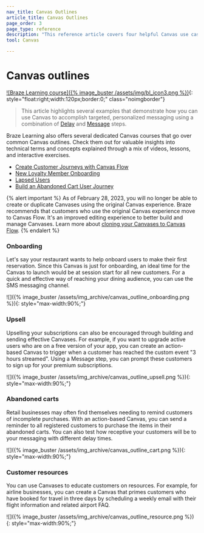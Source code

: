 ```yaml
---
nav_title: Canvas Outlines
article_title: Canvas Outlines
page_order: 3
page_type: reference
description: "This reference article covers four helpful Canvas use cases."
tool: Canvas

---
```


# Canvas outlines

[![Braze Learning course]({% image_buster /assets/img/bl_icon3.png %})](https://learning.braze.com/page/courses){: style="float:right;width:120px;border:0;" class="noimgborder"}

> This article highlights several examples that demonstrate how you can use Canvas to accomplish targeted, personalized messaging using a combination of [Delay]({{site.baseurl}}/user_guide/engagement_tools/canvas/canvas_components/delay_step/) and [Message]({{site.baseurl}}/user_guide/engagement_tools/canvas/canvas_components/message_step/) steps.

Braze Learning also offers several dedicated Canvas courses that go over common Canvas outlines. Check them out for valuable insights into technical terms and concepts explained through a mix of videos, lessons, and interactive exercises. 
- [Create Customer Journeys with Canvas Flow](https://learning.braze.com/create-customer-journeys-with-canvas-flow)
- [New Loyalty Member Onboarding](https://learning.braze.com/new-loyalty-member-onboarding)
- [Lapsed Users](https://learning.braze.com/lapsing-users)
- [Build an Abandoned Cart User Journey](https://learning.braze.com/build-an-abandoned-cart-user-journey)

{% alert important %}
As of February 28, 2023, you will no longer be able to create or duplicate Canvases using the original Canvas experience. Braze recommends that customers who use the original Canvas experience move to Canvas Flow. It's an improved editing experience to better build and manage Canvases. Learn more about [cloning your Canvases to Canvas Flow]({{site.baseurl}}/user_guide/engagement_tools/canvas/managing_canvases/cloning_canvases/).
{% endalert %}

### Onboarding

Let's say your restaurant wants to help onboard users to make their first reservation. Since this Canvas is just for onboarding, an ideal time for the Canvas to launch would be at session start for all new customers. For a quick and effective way of reaching your dining audience, you can use the SMS messaging channel.

![]({% image_buster /assets/img_archive/canvas_outline_onboarding.png %}){: style="max-width:90%;"}

### Upsell

Upselling your subscriptions can also be encouraged through building and sending effective Canvases. For example, if you want to upgrade active users who are on a free version of your app, you can create an action-based Canvas to trigger when a customer has reached the custom event "3 hours streamed". Using a Message step, you can prompt these customers to sign up for your premium subscriptions.

![]({% image_buster /assets/img_archive/canvas_outline_upsell.png %}){: style="max-width:90%;"}

### Abandoned carts

Retail businesses may often find themselves needing to remind customers of incomplete purchases. With an action-based Canvas, you can send a reminder to all registered customers to purchase the items in their abandoned carts. You can also test how receptive your customers will be to your messaging with different delay times.

![]({% image_buster /assets/img_archive/canvas_outline_cart.png %}){: style="max-width:90%;"}

### Customer resources

You can use Canvases to educate customers on resources. For example, for airline businesses, you can create a Canvas that primes customers who have booked for travel in three days by scheduling a weekly email with their flight information and related airport FAQ.

![]({% image_buster /assets/img_archive/canvas_outline_resource.png %}){: style="max-width:90%;"}
